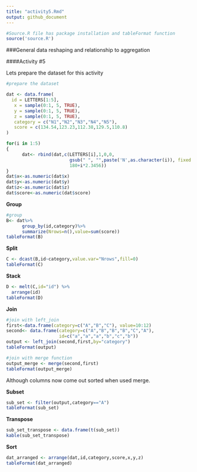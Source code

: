 ```yaml
---
title: "activity5.Rmd"
output: github_document
---
```


```r
#Source.R file has package installation and tableFormat function 
source('source.R')
```

###General data reshaping and relationship to aggregation

####Activity #5 

Lets prepare the dataset for this activity
```r
#prepare the dataset

dat <- data.frame(
  id = LETTERS[1:5],
   x = sample(0:1, 5, TRUE),
   y = sample(0:1, 5, TRUE),
   z = sample(0:1, 5, TRUE),
   category = c("N1","N2","N3","N4","N5"),
   score = c(134.54,123.23,112.38,129.5,110.8)
)

for(i in 1:5) 
{
      dat<- rbind(dat,c(LETTERS[i],1,0,0,
                        gsub(" ", "",paste('N',as.character(i)), fixed = TRUE),
                        180+i*2.3456))
}
dat$x<-as.numeric(dat$x)
dat$y<-as.numeric(dat$y)
dat$z<-as.numeric(dat$z)
dat$score<-as.numeric(dat$score)


```

**Group**

```r
#group
B<- dat%>%
      group_by(id,category)%>%
      summarize(Nrows=n(),value=sum(score))
tableFormat(B)
```

**Split**

```r
C <- dcast(B,id~category,value.var="Nrows",fill=0)
tableFormat(C)
```

**Stack**
```r
D <- melt(C,id="id") %>%
  arrange(id)
tableFormat(D)
```

**Join**

```r
#join with left_join
first<-data.frame(category=c("A","B","C"), value=10:12)
second<- data.frame(category=c("A","B","B","B","C","A"), 
                    id=c("a","a","a","b","c","b"))
output <- left_join(second,first,by="category")
tableFormat(output)

#join with merge function
output_merge <- merge(second,first)
tableFormat(output_merge)
```
Although columns now come out sorted when used merge.

**Subset**
```r
sub_set <- filter(output,category=="A")
tableFormat(sub_set)
```

**Transpose**
```r
sub_set_transpose <- data.frame(t(sub_set))
kable(sub_set_transpose)
```

**Sort**
```r
dat_arranged <- arrange(dat,id,category,score,x,y,z)
tableFormat(dat_arranged)
```
